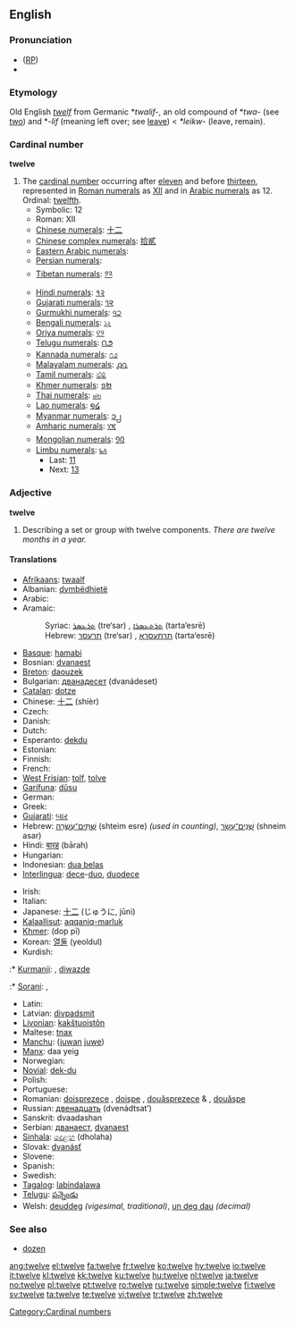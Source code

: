 {{wikipedia}}
==English==

{{rank|consider|provided|Rome|970|twelve|opposite|vast|isn't}}

===Pronunciation===
* ([[RP]]) {{IPA|/twelv/}}
* {{audio|en-us-twelve.ogg|Audio (US)}}

===Etymology===
Old English ''[[twelf]]'' from Germanic *''twalif-'', an old compound of *''twa-'' (see [[two]]) and *''-lif'' (meaning left over; see [[leave]]) < {{PIE.}} ''*leikw-'' (leave, remain).

===Cardinal number===
'''twelve'''

# The [[cardinal number]] occurring after [[eleven]] and before [[thirteen]], represented in [[Roman numerals]] as [[XII]] and in [[Arabic numeral]]s as 12. Ordinal: [[twelfth]].
#* Symbolic: 12
#* Roman: XII
#* [[w:Chinese numerals|Chinese numerals]]: [[十二]]
#* [[w:Chinese numerals|Chinese complex numerals]]: [[拾貳]]
#* [[w:Eastern Arabic numerals|Eastern Arabic numerals]]: {{Arab|[[١٢]]}}
#* [[w:Eastern Arabic numerals|Persian numerals]]: {{fa-Arab|[[۱۲]]}}
#* [[w:Indian numerals|Tibetan numerals]]: [[༡༢]]
#* [[w:Indian numerals|Hindi numerals]]: [[१२]]
#* [[w:Indian numerals|Gujarati numerals]]: [[૧૨]]
#* [[w:Indian numerals|Gurmukhi numerals]]: [[੧੨]]
#* [[w:Indian numerals|Bengali numerals]]: [[১২]]
#* [[w:Indian numerals|Oriya numerals]]: [[୧୨]]
#* [[w:Indian numerals|Telugu numerals]]: [[౧౨]]
#* [[w:Indian numerals|Kannada numerals]]: [[೧೨]]
#* [[w:Indian numerals|Malayalam numerals]]: [[൧൨]]
#* [[w:Indian numerals|Tamil numerals]]: [[௰௨]]
#* [[w:Khmer script|Khmer numerals]]: [[១២]]
#* [[w:Thai numerals|Thai numerals]]: [[๑๒]]
#* [[w:Lao alphabet|Lao numerals]]: [[໑໒]]
#* [[w:Burmese alphabet|Myanmar numerals]]: [[၁၂]]
#* [[w:Amharic language|Amharic numerals]]: [[፲፪]]
#* [[w:Mongolian alphabet|Mongolian numerals]]: [[᠑᠒]]
#* [[w:Limbu language|Limbu numerals]]: [[᥇᥈]]
#** Last: [[eleven|11]]
#** Next: [[thirteen|13]]

===Adjective===
'''twelve'''

# Describing a set or group with twelve components. ''There are twelve months in a year.''

====Translations====
{{trans-top|number}}
* [[Afrikaans]]: [[twaalf]]
* Albanian: [[dymbëdhjetë]]
* Arabic: {{Arab|[[اثنى عشر]]}} {{unicode|(’íθna ʕášar)}}
* Aramaic:
*: Syriac: [[ܬܪܥܣܪ]] (tre‘sar) {{m}}, [[ܬܪܬܥܣܪܐ]] (tarta‘esrē) {{f}}
*: Hebrew: [[תרעסר]] (tre‘sar) {{m}}, [[תרתעסרא]] (tarta‘esrē) {{f}}
* [[Basque]]: [[hamabi]]
* Bosnian: [[dvanaest]]
* [[Breton]]: [[daouzek]]
* Bulgarian: [[дванадесет]] (dvanádeset)
* [[Catalan]]: [[dotze]]
* Chinese: [[十二]] (shíèr)
* Czech: {{t-|cs|dvanáct}}
* Danish: {{t+|da|tolv}}
* Dutch: {{t+|nl|twaalf}}
* Esperanto: [[dekdu]]
* Estonian: {{t-|et|kaksteist}}
* Finnish: {{t+|fi|kaksitoista}}
* French: {{t+|fr|douze}}
* [[West Frisian]]: [[tolf]], [[tolve]]
* [[Garífuna]]: [[dûsu]]
* German: {{t+|de|zwölf}}
* Greek: {{t+|el|δώδεκα|tr=dódeka|sc=Grek}}
* [[Gujarati]]: [[બાર]]
* Hebrew: [[שתים עשרה|שְׁתֵּים־עֶשְׂרֵה]] (shteim esre) {{f}} ''(used in counting)'', [[שנים עשר|שְׁנֵים־עָשָׂר]] (shneim asar) {{m}}
* Hindi: [[बारह]] (bārah)
* Hungarian: {{t+|hu|tizenkettő}}
* Indonesian: [[dua belas]]
* [[Interlingua]]: [[dece]]-[[duo]], [[duodece]]
{{trans-mid}}
* Irish: {{t+|ga|dó dhéag|xs=Irish}}
* Italian: {{t+|it|dodici}}
* Japanese: [[十二]] (じゅうに, jūni)
* [[Kalaallisut]]: [[aqqaniq-marluk]]
* [[Khmer]]: {{Khmr|[[ដប់ពីរ]]}} (dop pī)
* Korean: [[열둘]] (yeoldul)
* Kurdish:
:* [[Kurmanji]]: {{trad|ku|dazde}}, [[diwazde]]
:* [[Sorani]]: {{KUchar|[[دوانزه‌]]}}, {{KUchar|[[دوازده‌]]}}
* Latin: {{t-|la|duodecem}}
* Latvian: [[divpadsmit]]
* [[Livonian]]: [[kakštuoistõn]]
* Maltese: [[tnax]]
* [[Manchu]]: ([[juwan]] [[juwe]])
* [[Manx]]: daa yeig
* Norwegian: {{t+|no|tolv}}
* [[Novial]]: [[dek-du]]
* Polish: {{t+|pl|dwanaście}}
* Portuguese: {{t+|pt|doze}}
* Romanian: [[doisprezece]] {{m}}, [[doişpe]] {{italbrac|m, informal}}, [[douăsprezece]] {{f}} & {{n}}, [[douăşpe]] {{italbrac|f & n, informal}}
* Russian: [[двенадцать]] (dvenádtsat’)
* Sanskrit: dvaadashan
* Serbian: [[дванаест]], [[dvanaest]]
* [[Sinhala]]: [[දොළහ]] (dholaha)
* Slovak: [[dvanásť]]
* Slovene: {{t+|sl|dvanajst}}
* Spanish: {{t+|es|doce}}
* Swedish: {{t+|sv|tolv}}
* [[Tagalog]]: [[labindalawa]]
* [[Telugu]]: [[పన్నెండు]]
* Welsh: [[deuddeg]] ''(vigesimal, traditional)'', [[un deg dau]] ''(decimal)''
{{trans-bottom}}

===See also===
* [[dozen]]

[[Category:Cardinal numbers]]

[[ang:twelve]]
[[el:twelve]]
[[fa:twelve]]
[[fr:twelve]]
[[ko:twelve]]
[[hy:twelve]]
[[io:twelve]]
[[it:twelve]]
[[kl:twelve]]
[[kk:twelve]]
[[ku:twelve]]
[[hu:twelve]]
[[nl:twelve]]
[[ja:twelve]]
[[no:twelve]]
[[pl:twelve]]
[[pt:twelve]]
[[ro:twelve]]
[[ru:twelve]]
[[simple:twelve]]
[[fi:twelve]]
[[sv:twelve]]
[[ta:twelve]]
[[te:twelve]]
[[vi:twelve]]
[[tr:twelve]]
[[zh:twelve]]
